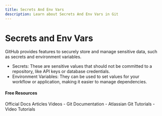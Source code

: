```yaml
---
title: Secrets And Env Vars
description: Learn about Secrets And Env Vars in Git
---
```


# Secrets and Env Vars

GitHub provides features to securely store and manage sensitive data, such as secrets and environment variables.

- Secrets: These are sensitive values that should not be committed to a repository, like API keys or database credentials.
- Environment Variables: They can be used to set values for your workflow or application, making it easier to manage dependencies.

#### Free Resources

<Tabs defaultValue="official">
<TabsList>
<TabsTrigger value="official">Official Docs</TabsTrigger>
<TabsTrigger value="article">Articles</TabsTrigger>
<TabsTrigger value="video">Videos</TabsTrigger>
</TabsList>

<TabsContent value="official">
- <Link href="https://git-scm.com/docs">Git Documentation</Link>
</TabsContent>
<TabsContent value="article">
- <Link href="https://www.atlassian.com/git/tutorials">Atlassian Git Tutorials</Link>
</TabsContent>
<TabsContent value="video">
- <Link href="https://www.youtube.com/results?search_query=git+secrets-and-env-vars+tutorial">Video Tutorials</Link>
</TabsContent>
</Tabs>
